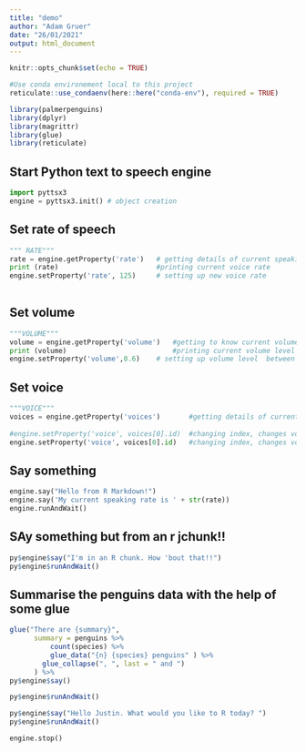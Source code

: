 ```yaml
---
title: "demo"
author: "Adam Gruer"
date: "26/01/2021"
output: html_document
---
```


```r
knitr::opts_chunk$set(echo = TRUE)

#Use conda environement local to this project
reticulate::use_condaenv(here::here("conda-env"), required = TRUE)

library(palmerpenguins)
library(dplyr)
library(magrittr)
library(glue)
library(reticulate)


```

## Start Python text to speech engine

```python
import pyttsx3
engine = pyttsx3.init() # object creation
```


## Set rate of speech

```python
""" RATE"""
rate = engine.getProperty('rate')   # getting details of current speaking rate
print (rate)                        #printing current voice rate
engine.setProperty('rate', 125)     # setting up new voice rate
 
```

## Set volume

```python
"""VOLUME"""
volume = engine.getProperty('volume')   #getting to know current volume level (min=0 and max=1)
print (volume)                          #printing current volume level
engine.setProperty('volume',0.6)    # setting up volume level  between 0 and 1

```

## Set voice

```python
"""VOICE"""
voices = engine.getProperty('voices')       #getting details of current voice
 
#engine.setProperty('voice', voices[0].id)  #changing index, changes voices. o for male
engine.setProperty('voice', voices[0].id)   #changing index, changes voices. 1 for female
```

## Say something

```python
engine.say("Hello from R Markdown!")
engine.say('My current speaking rate is ' + str(rate))
engine.runAndWait()

```

## SAy something but from an r jchunk!!
 
```r

py$engine$say("I'm in an R chunk. How 'bout that!!")
py$engine$runAndWait()
```

## Summarise the penguins data with  the help of some  glue

```r
glue("There are {summary}",
      summary = penguins %>% 
          count(species) %>% 
          glue_data("{n} {species} penguins" ) %>% 
        glue_collapse(", ", last = " and ")
      ) %>% 
py$engine$say()

py$engine$runAndWait()

```


```r
py$engine$say("Hello Justin. What would you like to R today? ")
py$engine$runAndWait()
```


```python
engine.stop()
```
 

 
 